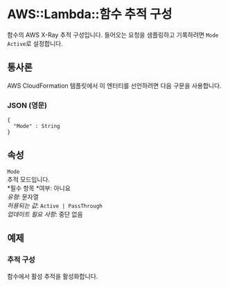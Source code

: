 # AWS::Lambda::함수 추적 구성

함수의 AWS X-Ray 추적 구성입니다. 들어오는 요청을 샘플링하고 기록하려면 `Mode` `Active`로 설정합니다.

## 통사론

AWS CloudFormation 템플릿에서 이 엔터티를 선언하려면 다음 구문을 사용합니다.

### JSON (영문)

```
{
  "Mode" : String
}
```

## 속성

`Mode`  
추적 모드입니다.  
*필수 항목 *여부: 아니요  
_유형_: 문자열  
_허용되는 값_: `Active | PassThrough`  
_업데이트 필요 사항_: 중단 없음

## 예제

### 추적 구성

함수에서 활성 추적을 활성화합니다.
